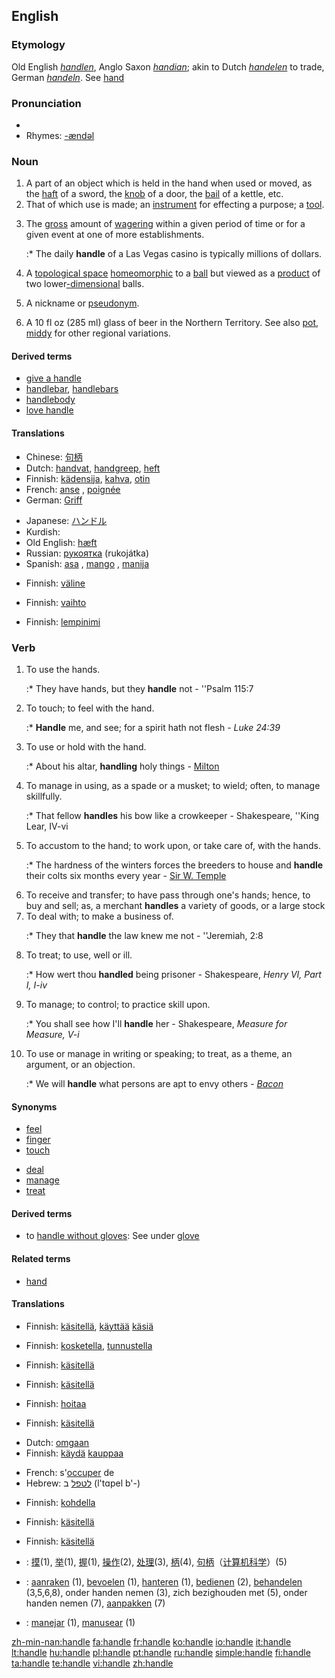{{wikipedia|Handle (grip)|mul=Handle (mathematics)}}
==English==

===Etymology===
Old English ''[[handlen]]'', Anglo Saxon ''[[handian]]''; akin to Dutch ''[[handelen]]'' to trade, German ''[[handeln]]''.  See [[hand]]

===Pronunciation===
* {{audio|en-us-handle.ogg|Audio (US)}}
* Rhymes: [[Rhymes:English:-ændəl|-ændəl]]

===Noun===
{{en-noun}}

# A part of an object which is held in the hand when used or moved, as the [[haft]] of a sword, the [[knob]] of a door, the [[bail]] of a kettle, etc.
# That of which use is made; an [[instrument]] for effecting a purpose; a [[tool]].
# {{gambling}} The [[gross]] amount of [[wagering]] within a given period of time or for a given event at one of more establishments.
#:* The daily '''handle''' of a Las Vegas casino is typically millions of dollars.
# {{topology}} A [[topological space]] [[homeomorphic]] to a [[ball]] but viewed as a [[product]] of two lower[[-dimensional]] balls.
# {{slang}} A nickname or [[pseudonym]].
# {{AU | NZ}} A 10 fl oz (285 ml) glass of beer in the Northern Territory. See also [[pot]], [[middy]] for other regional variations.

====Derived terms====
* [[give a handle]] <!-- to furnish an occasion or means -->
* [[handlebar]], [[handlebars]]
* [[handlebody]]
* [[love handle]]

====Translations====
{{trans-top|part of an object which is held in the hand when used or moved}}
* Chinese: [[句柄]]
* Dutch: [[handvat]], [[handgreep]], [[heft]]
* Finnish: [[kädensija]], [[kahva]], [[otin]]
* French: [[anse]] {{f}}, [[poignée]] {{f}}
* German: [[Griff]] {{m}}
{{trans-mid}}
* Japanese: [[ハンドル]]
* Kurdish: {{KUchar|[[ده‌سک]]}}
* Old English: [[hæft]]
* Russian: [[рукоятка]] (rukojátka) {{f}}
* Spanish: [[asa]] {{f}}, [[mango]] {{m}}, [[manija]] {{f}}
{{trans-bottom}}

{{trans-top|that of which use is made}}
* Finnish: [[väline]]
{{trans-mid}}
{{trans-bottom}}

{{trans-top|money taken in by a business}}
* Finnish: [[vaihto]]
{{trans-mid}}
{{trans-bottom}}

{{trans-top|topological space}}
{{trans-mid}}
{{trans-bottom}}

{{trans-top|nickname}}
* Finnish: [[lempinimi]]
{{trans-mid}}
{{trans-bottom}}

{{trans-top|10 fl oz glass of beer}}
{{trans-mid}}
{{trans-bottom}}

===Verb===
{{en-verb|handles|handling|handled}}

# {{intransitive}} To use the hands.
#:* They have hands, but they '''handle''' not - ''Psalm 115:7
# To touch; to feel with the hand.
#:* '''Handle''' me, and see; for a spirit hath not flesh - ''Luke 24:39''
# To use or hold with the hand.
#:* About his altar, '''handling''' holy things - [[Milton]]
# To manage in using, as a spade or a musket; to wield; often, to manage skillfully.
#:* That fellow '''handles''' his bow like a crowkeeper - Shakespeare, ''King Lear, IV-vi
# To accustom to the hand; to work upon, or take care of, with the hands.
#:* The hardness of the winters forces the breeders to house and '''handle''' their colts six months every year - [[Sir W. Temple]]
# To receive and transfer; to have pass through one's hands; hence, to buy and sell; as, a merchant '''handles''' a variety of goods, or a large stock
# To deal with; to make a business of.
#:* They that '''handle''' the law knew me not - ''Jeremiah, 2:8
# To treat; to use, well or ill.
#:* How wert thou '''handled''' being prisoner - Shakespeare, ''Henry VI, Part I, I-iv''
# To manage; to control; to practice skill upon.
#:* You shall see how I'll '''handle''' her - Shakespeare, ''Measure for Measure, V-i''
# To use or manage in writing or speaking; to treat, as a theme, an argument, or an objection.
#:* We will '''handle''' what persons are apt to envy others - ''[[Bacon]]''

====Synonyms====
{{top2}}
* [[feel]]
* [[finger]]
* [[touch]]
{{mid2}}
* [[deal]]
* [[manage]]
* [[treat]]
{{bottom}}

====Derived terms====
* to [[handle without gloves]]: {{colloquial}} See under [[glove]]

====Related terms====
* [[hand]]

====Translations====
{{trans-top|to use the hands}}
* Finnish: [[käsitellä]], [[käyttää]] [[käsi|käsiä]]
{{trans-mid}}
{{trans-bottom}}

{{trans-top|to feel with the hand}}
* Finnish: [[kosketella]], [[tunnustella]]
{{trans-mid}}
{{trans-bottom}}

{{trans-top|to use or hold with the hand}}
* Finnish: [[käsitellä]]
{{trans-mid}}
{{trans-bottom}}

{{trans-top|to manage skillfully}}
* Finnish: [[käsitellä]]
{{trans-mid}}
{{trans-bottom}}

{{trans-top|to take care of, with the hands}}
* Finnish: [[hoitaa]]
{{trans-mid}}
{{trans-bottom}}

{{trans-top|to receive and transfer}}
* Finnish: [[käsitellä]]
{{trans-mid}}
{{trans-bottom}}

{{trans-top|to deal with; to make a business of}}
* Dutch: [[omgaan]]
* Finnish: [[käydä]] [[kauppa|kauppaa]]
{{trans-mid}}
* French: s'[[occuper]] de
* Hebrew: [[לטפל]] ב (l'tɑpel b'-)
{{trans-bottom}}

{{trans-top|to treat; to use, well or ill}}
* Finnish: [[kohdella]]
{{trans-mid}}
{{trans-bottom}}

{{trans-top|to manage; to control; to practice skill upon}}
* Finnish: [[käsitellä]]
{{trans-mid}}
{{trans-bottom}}

{{trans-top|to use or manage in writing or speaking}}
* Finnish: [[käsitellä]]
{{trans-mid}}
{{trans-bottom}}

{{checktrans-top}}
* {{ttbc|Chinese}}: [[摸]](1), [[举]](1), [[握]](1), [[操作]](2), [[处理]](3), [[柄]](4), [[句柄]]（[[计算机科学]]）(5)
* {{ttbc|Dutch}}: [[aanraken]] (1), [[bevoelen]] (1), [[hanteren]] (1), [[bedienen]] (2), [[behandelen]] (3,5,6,8), onder handen nemen (3), zich bezighouden met (5), onder handen nemen (7), [[aanpakken]] (7)
* {{ttbc|Portuguese}}: [[manejar]] (1), [[manusear]] (1)
{{trans-bottom}}

[[zh-min-nan:handle]]
[[fa:handle]]
[[fr:handle]]
[[ko:handle]]
[[io:handle]]
[[it:handle]]
[[lt:handle]]
[[hu:handle]]
[[pl:handle]]
[[pt:handle]]
[[ru:handle]]
[[simple:handle]]
[[fi:handle]]
[[ta:handle]]
[[te:handle]]
[[vi:handle]]
[[zh:handle]]